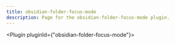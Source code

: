 ---
title: obsidian-folder-focus-mode
description: Page for the obsidian-folder-focus-mode plugin.
---


<Plugin pluginId={"obsidian-folder-focus-mode"}></Plugin>